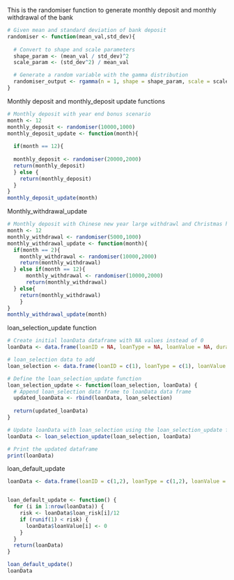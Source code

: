 This is the randomiser function to generate monthly deposit and monthly withdrawal of the bank

```r
# Given mean and standard deviation of bank deposit
randomiser <- function(mean_val,std_dev){
  
  # Convert to shape and scale parameters
  shape_param <- (mean_val / std_dev)^2
  scale_param <- (std_dev^2) / mean_val

  # Generate a random variable with the gamma distribution
  randomiser_output <- rgamma(n = 1, shape = shape_param, scale = scale_param)
}

```


Monthly deposit and monthly_deposit update functions
```r
# Monthly deposit with year end bonus scenario
month <- 12
monthly_deposit <- randomiser(10000,1000)
monthly_deposit_update <- function(month){
  
  if(month == 12){
  
  monthly_deposit <- randomiser(20000,2000)
  return(monthly_deposit)
  } else {
    return(monthly_deposit)
  } 
}
monthly_deposit_update(month)
```

Monthly_withdrawal_update
```r
# Monthly deposit with Chinese new year large withdrawl and Christmas holiday spending scenario
month <- 12
monthly_withdrawal <- randomiser(5000,1000)
monthly_withdrawal_update <- function(month){
  if(month == 2){
    monthly_withdrawal <- randomiser(10000,2000)
    return(monthly_withdrawal)
  } else if(month == 12){
      monthly_withdrawal <- randomiser(10000,2000)
      return(monthly_withdrawal)
  } else{
    return(monthly_withdrawal)
    }
}
monthly_withdrawal_update(month)
```
loan_selection_update function

```r
# Create initial loanData dataframe with NA values instead of 0
loanData <- data.frame(loanID = NA, loanType = NA, loanValue = NA, durationToMaturity = NA)

# loan_selection data to add
loan_selection <- data.frame(loanID = c(1), loanType = c(1), loanValue = c(200), durationToMaturity = c(3))

# Define the loan_selection_update function
loan_selection_update <- function(loan_selection, loanData) {
  # Append loan_selection data frame to loanData data frame
  updated_loanData <- rbind(loanData, loan_selection)
  
  return(updated_loanData)
}

# Update loanData with loan_selection using the loan_selection_update function
loanData <- loan_selection_update(loan_selection, loanData)

# Print the updated dataframe
print(loanData)

```

loan_default_update
```r
loanData <- data.frame(loanID = c(1,2), loanType = c(1,2), loanValue = c(1000,2000), durationToMaturity = c(2,3), loan_risk = c(0.03,0.05))


loan_default_update <- function() {
  for (i in 1:nrow(loanData)) {
    risk <- loanData$loan_risk[i]/12
    if (runif(1) < risk) {
      loanData$loanValue[i] <- 0
    }
  }
  return(loanData)
}

loan_default_update()
loanData
```


